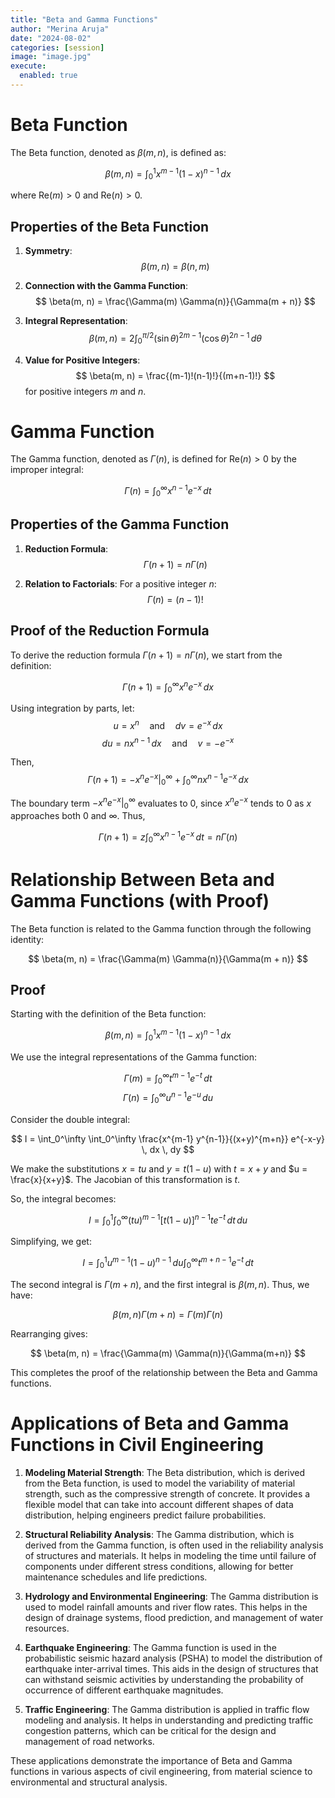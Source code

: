 ```yaml
---
title: "Beta and Gamma Functions"
author: "Merina Aruja"
date: "2024-08-02"
categories: [session]
image: "image.jpg"
execute: 
  enabled: true
---
```



# Beta Function
The Beta function, denoted as $\beta(m, n)$, is defined as:

$$
\beta(m, n) = \int_0^1 x^{m-1} (1 - x)^{n-1} \, dx
$$

where $\text{Re}(m) > 0$ and $\text{Re}(n) > 0$.

## Properties of the Beta Function
1. **Symmetry**: 
   $$
   \beta(m, n) = \beta(n, m)
   $$

2. **Connection with the Gamma Function**: 
   $$
   \beta(m, n) = \frac{\Gamma(m) \Gamma(n)}{\Gamma(m + n)}
   $$

3. **Integral Representation**: 
   $$
   \beta(m, n) = 2 \int_0^{\pi/2} (\sin \theta)^{2m-1} (\cos \theta)^{2n-1} \, d\theta
   $$

4. **Value for Positive Integers**: 
   $$
   \beta(m, n) = \frac{(m-1)!(n-1)!}{(m+n-1)!}
   $$
   for positive integers $m$ and $n$.

# Gamma Function
The Gamma function, denoted as $\Gamma(n)$, is defined for $\text{Re}(n) > 0$ by the improper integral:

$$
\Gamma(n) = \int_0^\infty x^{n-1} e^{-x} \, dt
$$



## Properties of the Gamma Function
1. **Reduction Formula**: 
   $$
   \Gamma(n+1) = n \Gamma(n)
   $$

2. **Relation to Factorials**: 
   For a positive integer $n$:
   $$
   \Gamma(n) = (n-1)!
   $$

## Proof of the Reduction Formula
To derive the reduction formula $\Gamma(n+1) = n\Gamma(n)$, we start from the definition:

$$
\Gamma(n+1) = \int_0^\infty x^n e^{-x} \, dx
$$

Using integration by parts, let:
$$
u = x^n \quad \text{and} \quad dv = e^{-x} \, dx
$$
$$
du = n x^{n-1} \, dx \quad \text{and} \quad v = -e^{-x}
$$

Then,
$$
\Gamma(n+1) = \left. -x^n e^{-x} \right|_0^\infty + \int_0^\infty n x^{n-1} e^{-x} \, dx
$$

The boundary term $\left. -x^n e^{-x} \right|_0^\infty$ evaluates to 0, since $x^n e^{-x}$ tends to 0 as $x$ approaches both 0 and $\infty$. Thus,

$$
\Gamma(n+1) = z \int_0^\infty x^{n-1} e^{-x} \, dt = n \Gamma(n)
$$

# Relationship Between Beta and Gamma Functions (with Proof)
The Beta function is related to the Gamma function through the following identity:

$$
\beta(m, n) = \frac{\Gamma(m) \Gamma(n)}{\Gamma(m + n)}
$$

## Proof
Starting with the definition of the Beta function:

$$
\beta(m, n) = \int_0^1 x^{m-1} (1 - x)^{n-1} \, dx
$$

We use the integral representations of the Gamma function:

$$
\Gamma(m) = \int_0^\infty t^{m-1} e^{-t} \, dt
$$
$$
\Gamma(n) = \int_0^\infty u^{n-1} e^{-u} \, du
$$

Consider the double integral:

$$
I = \int_0^\infty \int_0^\infty \frac{x^{m-1} y^{n-1}}{(x+y)^{m+n}} e^{-x-y} \, dx \, dy
$$

We make the substitutions $x = tu$ and $y = t(1-u)$ with $t = x + y$ and $u = \frac{x}{x+y}$. The Jacobian of this transformation is $t$.

So, the integral becomes:

$$
I = \int_0^1 \int_0^\infty (tu)^{m-1} [t(1-u)]^{n-1} t e^{-t} \, dt \, du
$$

Simplifying, we get:

$$
I = \int_0^1 u^{m-1} (1-u)^{n-1} \, du \int_0^\infty t^{m+n-1} e^{-t} \, dt
$$

The second integral is $\Gamma(m+n)$, and the first integral is $\beta(m, n)$. Thus, we have:

$$
\beta(m, n) \Gamma(m+n) = \Gamma(m) \Gamma(n)
$$

Rearranging gives:

$$
\beta(m, n) = \frac{\Gamma(m) \Gamma(n)}{\Gamma(m+n)}
$$

This completes the proof of the relationship between the Beta and Gamma functions.

# Applications of Beta and Gamma Functions in Civil Engineering

1. **Modeling Material Strength**:
   The Beta distribution, which is derived from the Beta function, is used to model the variability of material strength, such as the compressive strength of concrete. It provides a flexible model that can take into account different shapes of data distribution, helping engineers predict failure probabilities.

2. **Structural Reliability Analysis**:
   The Gamma distribution, which is derived from the Gamma function, is often used in the reliability analysis of structures and materials. It helps in modeling the time until failure of components under different stress conditions, allowing for better maintenance schedules and life predictions.

3. **Hydrology and Environmental Engineering**:
   The Gamma distribution is used to model rainfall amounts and river flow rates. This helps in the design of drainage systems, flood prediction, and management of water resources.

4. **Earthquake Engineering**:
   The Gamma function is used in the probabilistic seismic hazard analysis (PSHA) to model the distribution of earthquake inter-arrival times. This aids in the design of structures that can withstand seismic activities by understanding the probability of occurrence of different earthquake magnitudes.

5. **Traffic Engineering**:
   The Gamma distribution is applied in traffic flow modeling and analysis. It helps in understanding and predicting traffic congestion patterns, which can be critical for the design and management of road networks.

These applications demonstrate the importance of Beta and Gamma functions in various aspects of civil engineering, from material science to environmental and structural analysis.
